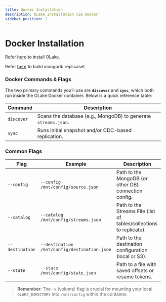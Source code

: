 ```yaml
---
title: Docker Installation
description: OLake Installation via Docker
sidebar_position: 1
---
```


# Docker Installation

Refer [here](../getting-started/overview) to install OLake.

Refer [here](../connectors/mongodb/setup/local) to build mongodb replicaset.

### Docker Commands & Flags

The two primary commands you’ll use are **`discover`** and **`sync`**, which both run inside the OLake Docker container. Below is a quick reference table:

| Command                             | Description                                                           |
|-------------------------------------|-----------------------------------------------------------------------|
| `discover`                          | Scans the database (e.g., MongoDB) to generate `streams.json`.        |
| `sync`                              | Runs initial snapshot and/or CDC-based replication.                   |

### Common Flags

| Flag                       | Example                              | Description                                                             |
|---------------------------|--------------------------------------|-------------------------------------------------------------------------|
| `--config`                | `--config /mnt/config/source.json`   | Path to the MongoDB (or other DB) connection config.                    |
| `--catalog`               | `--catalog /mnt/config/streams.json` | Path to the Streams File (list of tables/collections to replicate).     |
| `--destination`           | `--destination /mnt/config/destination.json` | Path to the destination configuration (local or S3).                         |
| `--state`                 | `--state /mnt/config/state.json`     |  Path to a file with saved offsets or resume tokens.          |

> **Remember**: The `-v` (volume) flag is crucial for mounting your local `OLAKE_DIRECTORY` into `/mnt/config` within the container.

